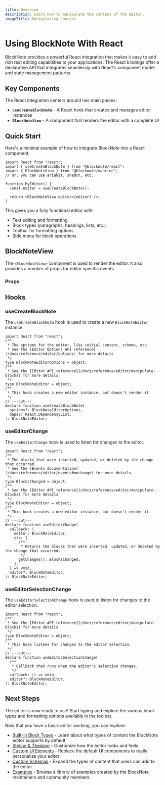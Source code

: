 ```yaml
---
title: Overview
description: Learn how to manipulate the content of the editor.
imageTitle: Manipulating Content
---
```


# Using BlockNote With React

BlockNote provides a powerful React integration that makes it easy to add rich text editing capabilities to your applications. The React bindings offer a declarative API that integrates seamlessly with React's component model and state management patterns.

## Key Components

The React integration centers around two main pieces:

- **`useCreateBlockNote`** - A React hook that creates and manages editor instances
- **`BlockNoteView`** - A component that renders the editor with a complete UI

## Quick Start

Here's a minimal example of how to integrate BlockNote into a React component:

```tsx
import React from "react";
import { useCreateBlockNote } from "@blocknote/react";
import { BlockNoteView } from "@blocknote/mantine";
// Or, you can use ariakit, shadcn, etc.

function MyEditor() {
  const editor = useCreateBlockNote();

  return <BlockNoteView editor={editor} />;
}
```

This gives you a fully functional editor with:

- Text editing and formatting
- Block types (paragraphs, headings, lists, etc.)
- Toolbar for formatting options
- Side menu for block operations

## BlockNoteView

The `<BlockNoteView>` component is used to render the editor. It also provides a number of props for editor specific events.

### Props

<auto-type-table
  path="../../../../packages/react/src/editor/BlockNoteView.tsx"
  name="BlockNoteViewProps"
/>

## Hooks

### useCreateBlockNote

The `useCreateBlockNote` hook is used to create a new `BlockNoteEditor` instance.

```tsx twoslash
import React from "react";
/**
 * The options for the editor, like initial content, schema, etc.
 * See the [Editor Options API reference](/docs/reference/editor/options) for more details
 */
type BlockNoteEditorOptions = object;
/**
 * See the [Editor API reference](/docs/reference/editor/manipulate-blocks) for more details
 */
type BlockNoteEditor = object;
/**
 * This hook creates a new editor instance, but doesn't render it.
 */
// ---cut---
declare function useCreateBlockNote(
  options?: BlockNoteEditorOptions,
  deps?: React.DependencyList,
): BlockNoteEditor;
```

### useEditorChange

The `useEditorChange` hook is used to listen for changes to the editor.

```tsx twoslash
import React from "react";
/**
 * The blocks that were inserted, updated, or deleted by the change that occurred.
 * See the [Events documentation](/docs/reference/editor/events#onchange) for more details
 */
type BlocksChanged = object;
/**
 * See the [Editor API reference](/docs/reference/editor/manipulate-blocks) for more details
 */
type BlockNoteEditor = object;
/**
 * This hook creates a new editor instance, but doesn't render it.
 */
// ---cut---
declare function useEditorChange(
  callback: (
    editor: BlockNoteEditor,
    ctx: {
      /**
       * Returns the blocks that were inserted, updated, or deleted by the change that occurred.
       */
      getChanges(): BlocksChanged;
    },
  ) => void,
  editor?: BlockNoteEditor,
): BlockNoteEditor;
```

### useEditorSelectionChange

The `useEditorSelectionChange` hook is used to listen for changes to the editor selection.

```tsx twoslash
import React from "react";
/**
 * See the [Editor API reference](/docs/reference/editor/manipulate-blocks) for more details
 */
type BlockNoteEditor = object;
/**
 * This hook listens for changes to the editor selection.
 */
// ---cut---
declare function useEditorSelectionChange(
  /**
   * Callback that runs when the editor's selection changes.
   */
  callback: () => void,
  editor?: BlockNoteEditor,
): BlockNoteEditor;
```

## Next Steps

The editor is now ready to use! Start typing and explore the various block types and formatting options available in the toolbar.

Now that you have a basic editor working, you can explore:

- [Built-in Block Types](/docs/features/blocks) - Learn about what types of content the BlockNote editor supports by default
- [Styling & Theming](/docs/react/styling-theming) - Customize how the editor looks and feels
- [Custom UI Elements](/docs/react/components) - Replace the default UI components to really personalize your editor
- [Custom Schemas](/docs/features/custom-schemas) - Expand the types of content that users can add to the editor
- [Examples](/examples) - Browse a library of examples created by the BlockNote maintainers and community members
